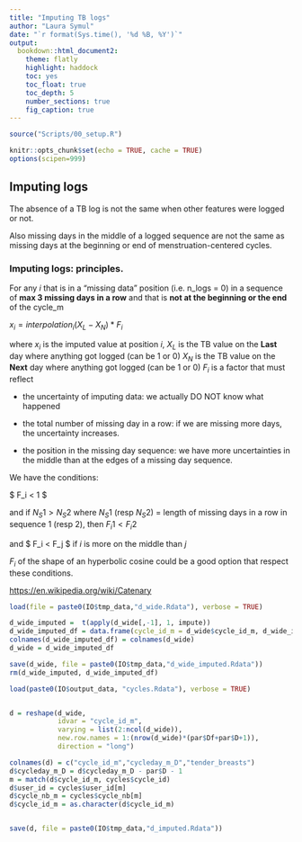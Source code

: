 ```yaml
---
title: "Imputing TB logs"
author: "Laura Symul"
date: "`r format(Sys.time(), '%d %B, %Y')`"
output: 
  bookdown::html_document2: 
    theme: flatly
    highlight: haddock
    toc: yes
    toc_float: true
    toc_depth: 5
    number_sections: true
    fig_caption: true
---
```




```r
source("Scripts/00_setup.R")
```


```r
knitr::opts_chunk$set(echo = TRUE, cache = TRUE)
options(scipen=999)
```


## Imputing logs

The absence of a TB log is not the same when other features were logged or not.

Also missing days in the middle of a logged sequence are not the same as missing days at the beginning or end of menstruation-centered cycles.


### Imputing logs: principles.

For any $i$ that is in a "missing data" position (i.e. n_logs = 0) in a sequence of **max 3 missing days in a row** and that is **not at the beginning or the end** of the cycle_m

$x_i = interpolation_i(X_L - X_N) * F_i$

where $x_i$ is the imputed value at position $i$,
$X_L$ is the TB value on the **Last** day where anything got logged (can be 1 or 0)
$X_N$ is the TB value on the **Next** day where anything got logged (can be 1 or 0)
$F_i$ is a factor that must reflect

* the uncertainty of imputing data: we actually DO NOT know what happened 

* the total number of missing day in a row: if we are missing more days, the uncertainty increases. 

* the position in the missing day sequence: we have more uncertainties in the middle than at the edges of a missing day sequence.

We have the conditions:

$ F_i < 1 $

and if $N_S1 > N_S2$ where $N_S1$ (resp $N_S2$) = length of missing days in a row in sequence 1 (resp 2), then $F_i1 < F_i2$ 

and $ F_i < F_j $ if $i$ is more on the middle than $j$


$F_i$ of the shape of an hyperbolic cosine could be a good option that respect these conditions.

[https://en.wikipedia.org/wiki/Catenary](https://en.wikipedia.org/wiki/Catenary)




```r

load(file = paste0(IO$tmp_data,"d_wide.Rdata"), verbose = TRUE)

```


```r

d_wide_imputed =  t(apply(d_wide[,-1], 1, impute))
d_wide_imputed_df = data.frame(cycle_id_m = d_wide$cycle_id_m, d_wide_imputed)
colnames(d_wide_imputed_df) = colnames(d_wide)
d_wide = d_wide_imputed_df

save(d_wide, file = paste0(IO$tmp_data,"d_wide_imputed.Rdata"))
rm(d_wide_imputed, d_wide_imputed_df)
```


```r

load(paste0(IO$output_data, "cycles.Rdata"), verbose = TRUE)


d = reshape(d_wide, 
            idvar = "cycle_id_m", 
            varying = list(2:ncol(d_wide)), 
            new.row.names = 1:(nrow(d_wide)*(par$Df+par$D+1)),
            direction = "long")

colnames(d) = c("cycle_id_m","cycleday_m_D","tender_breasts")
d$cycleday_m_D = d$cycleday_m_D - par$D - 1
m = match(d$cycle_id_m, cycles$cycle_id)
d$user_id = cycles$user_id[m]
d$cycle_nb_m = cycles$cycle_nb[m]
d$cycle_id_m = as.character(d$cycle_id_m)


save(d, file = paste0(IO$tmp_data,"d_imputed.Rdata"))


```





